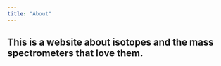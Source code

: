 ```yaml
---
title: "About"
---
```


## This is a website about isotopes and the mass spectrometers that love them.

